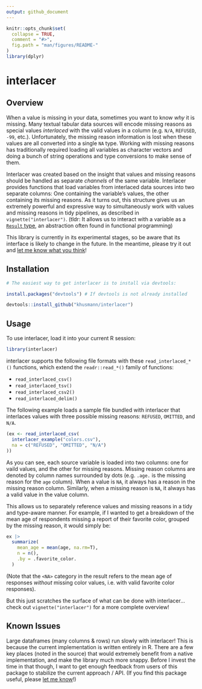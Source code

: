 ```yaml
---
output: github_document
---
```


<!-- README.md is generated from README.Rmd. Please edit that file -->

```r
knitr::opts_chunk$set(
  collapse = TRUE,
  comment = "#>",
  fig.path = "man/figures/README-"
)
library(dplyr)
```

# interlacer

## Overview

When a value is missing in your data, sometimes you want to know *why* it is
missing. Many textual tabular data sources will encode missing reasons as
special values *interlaced* with the valid values in a column (e.g. `N/A`,
`REFUSED`, `-99`, etc.). Unfortunately, the missing reason information is 
lost when these values are all converted into a single `NA` type. Working
with missing reasons has traditionally required loading all variables as
character vectors and doing a bunch of string operations and type conversions
to make sense of them.

Interlacer was created based on the insight that values and missing reasons
should be handled as separate *channels* of the same variable. Interlacer
provides functions that load variables from interlaced data sources into two
separate columns:
One containing the variable's values, the other containing its missing reasons.
As it turns out, this structure gives us an extremely powerful and expressive
way to simultaneously work with values and missing reasons in tidy pipelines,
as described in `vignette("interlacer")`. (tldr: It allows us to interact with
a variable as a [`Result` type](https://en.wikipedia.org/wiki/Result_type),
an abstraction often found in functional programming)

This library is currently in its experimental stages, so be aware that its
interface is likely to change in the future. In the meantime, please try it out
and
[let me know what you think](https://github.com/khusmann/interlacer/discussions)!

## Installation

```r
# The easiest way to get interlacer is to install via devtools:

install.packages("devtools") # If devtools is not already installed

devtools::install_github("khusmann/interlacer")
```

## Usage

To use interlacer, load it into your current R session:

```r
library(interlacer)
```

interlacer supports the following file formats with these `read_interlaced_*()`
functions, which extend the `readr::read_*()` family of functions:

* `read_interlaced_csv()`
* `read_interlaced_tsv()`
* `read_interlaced_csv2()`
* `read_interlaced_delim()`
   
The following example loads a sample file bundled with interlacer that
interlaces values with three possible missing reasons: `REFUSED`, `OMITTED`, and
`N/A`.

```r
(ex <- read_interlaced_csv(
  interlacer_example("colors.csv"),
  na = c("REFUSED", "OMITTED", "N/A")
))
```

As you can see, each source variable is loaded into two columns: one for vaild
values, and the other for missing reasons. Missing reason columns are denoted
by column names surrounded by dots (e.g. `.age.` is the missing reason for the
`age` column). When a value is `NA`, it always has a reason in the missing
reason column. Similarly, when a missing reason is `NA`, it always has a valid
value in the value column.

This allows us to separately reference values and missing reasons
in a tidy and type-aware manner. For example, if I wanted to get a 
breakdown of the mean age of respondents missing a report of their
favorite color, grouped by the missing reason, it would simply be:

```r
ex |>
  summarize(
    mean_age = mean(age, na.rm=T),
    n = n(),
    .by = .favorite_color.
  )
```

(Note that the `<NA>` category in the result refers to the mean age of responses
*without* missing color values, i.e. with valid favorite color responses).

But this just scratches the surface of what can be done with interlacer...
check out `vignette("interlacer")` for a more complete overview!

## Known Issues

Large dataframes (many columns & rows) run slowly with interlacer! This is because
the current implementation is written entirely in R. There are a few key places
(noted in the source) that would extremely benefit from a native implementation, and
make the library much more snappy. Before I invest the time in that though, I want
to get enough feedback from users of this package to stabilize the current
approach / API. (If you find this package useful, please
[let me know](https://github.com/khusmann/interlacer/discussions)!)
